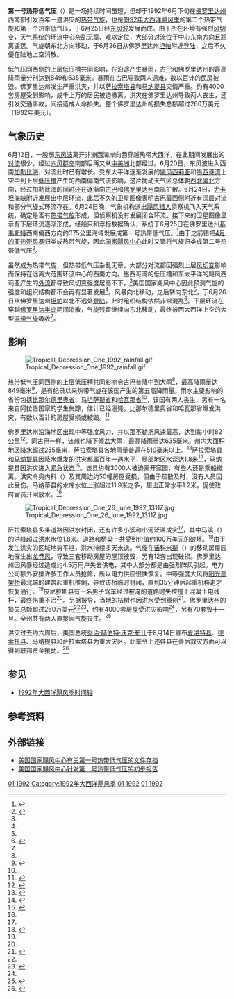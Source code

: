 {{noteTA|
|G1=USState
}}
{{Infobox Hurricane
| Name=第一号热带低气压<br />{{lang|en|Tropical Depression One}}
| Type=热带低气压
| Year=1992
| Basin=Atl
| Image location=Tropical Depression One 25 june 1992 1329Z.jpg
| Image name=位于[[墨西哥湾|墨西哥湾]]东部的第一号热带低气压
| Formed=1992年6月25日
| Dissipated=1992年6月26日
| 1-min winds=30
| Pressure=1007
| Damages=2.6
| Inflated=1
| Fatalities=直接导致四人死亡，间接致使一人丧生，另有一人失踪
| Areas=[[古巴|古巴]]、[[佛罗里达州|佛罗里达州]]
| Hurricane season=[[1992年大西洋飓风季|1992年大西洋飓风季]]
}}
'''第一号热带低气压'''（{{lang-en|Tropical Depression One}}）是一场持续时间虽短，但却于1992年6月下旬在[[佛罗里达州|佛罗里达州]]西南部引发百年一遇洪灾的[[热带气旋|热带气旋]]，也是[[1992年大西洋飓风季|1992年大西洋飓风季]]的第二个热带气旋和第一个热带低气压，于6月25日经[[东风波|东风波]]发展而成。由于所在环境有强烈[[风切变|风切变]]，天气系统的环流中心杂乱无章、难以定位，大部分[[对流|对流]]位于中心东南方向且距离遥远。气旋朝东北方向移动，于6月26日从佛罗里达州[[坦帕_(佛罗里达州)|坦帕]]附近[[登陆_(气象学)|登陆]]，之后不久便在陆地上空消散。

低气压同西侧的上层[[低压槽|低压槽]]共同影响，在沿途产生暴雨，[[古巴|古巴]]和佛罗里达州的最高降雨量分别达到849和635毫米。暴雨在古巴导致两人遇难，数以百计的民房被毁。佛罗里达州发生严重洪灾，并以[[萨拉索塔县_(佛罗里达州)|萨拉索塔县]]和[[马纳提县_(佛罗里达州)|马纳提县]]灾情严重。约有4000套房屋受到影响，成千上万的居民被迫撤离。洪灾在佛罗里达州导致两人丧生，还引发交通事故，间接造成人命损失。整个佛罗里达州的损失总额超过260万美元（1992年美元）。

== 气象历史 ==
{{storm path|1-L 1992 track.png}}
6月12日，一股弱[[东风波|东风波]]离开非洲西海岸向西穿越热带大西洋，在此期间发展出的[[对流|对流]]很少，经过[[向风群岛|向风群岛]]南部后再又从[[中美洲|中美洲]]北部经过。6月20日，东风波进入西南[[加勒比海|加勒比海]]，对流此时已有增长。受东太平洋逐渐发展的[[1992年太平洋飓风季#飓风西莉亚|飓风西莉亚]]和[[墨西哥湾|墨西哥湾]]上空中到上层[[低压槽|低压槽]]产生的西南偏南气流影响，这片扰动天气区总体朝[[罗盘方位|西北偏北]]方向，经过加勒比海的同时还在逐渐向[[古巴|古巴]]和[[佛罗里达州|佛罗里达州]]南部扩散。6月24日，[[尤卡坦海峡|尤卡坦海峡]]附近发展出中层环流，此后不久的卫星图像表明古巴最西侧附近有深层对流和部分气旋式环流存在。6月24日晚，气象机构派出[[飓风猎人|飓风猎人]]侦察机飞入天气系统，确定是否有[[热带气旋|热带气旋]]形成，但侦察机没有发展闭合环流。接下来的卫星图像显示有下层环流逐渐形成，经船只和浮标数据确认，系统于6月25日在佛罗里达州[[基韦斯特_(佛罗里达州)|基韦斯特]]西南偏西方向约375公里海域发展成第一号热带低气压。<ref name="mwr">{{cite report | author1 = Richard J. Pasch | author2 = Lixion A. Avila | lastauthoramp = yes | date = 1993-03 | title = Atlantic Tropical Systems of 1992 | publisher = National Hurricane Center | accessdate = 2016-10-18 | format = [[便携式文档格式|PDF]] | url = http://journals.ametsoc.org/doi/pdf/10.1175/1520-0493%281994%29122%3C0539%3AATSO%3E2.0.CO%3B2 | archive-url = https://web.archive.org/web/20180915141657/https://journals.ametsoc.org/doi/pdf/10.1175/1520-0493%281994%29122%3C0539%3AATSO%3E2.0.CO%3B2 | archive-date = 2018-09-15 | dead-url = yes }}</ref>由于之前错把[[1992年大西洋飓风季#第一号亚热带风暴|4月的亚热带风暴]]归类成热带气旋，因此[[国家飓风中心|国家飓风中心]]此时又错将气旋归类成第二号热带低气压<ref name="disc1">{{cite report | author = Lixion A. Avila | date = 1992-06-25 | title = Tropical Depression One Discussion One | publisher = National Hurricane Center | accessdate = 2016-10-18 | archiveurl = https://web.archive.org/web/20160304101017/http://www.nhc.noaa.gov/archive/storm_wallets/atlantic/atl1992/td1/tropdisc/nal0292.001 | url = http://www.nhc.noaa.gov/archive/storm_wallets/atlantic/atl1992/td1/tropdisc/nal0292.001 | format = [[文本文件|TXT]] | archivedate = 2016-03-04 | deadurl = no }}</ref>。

虽然成为热带气旋，但热带低气压杂乱无章，大部分对流都因强烈上层[[风切变|风切变]]影响而保持在远离大范围环流中心的西南方向。墨西哥湾的低压槽和东太平洋的飓风西莉亚产生的[[外流_(气象学)|外流]]都导致风切变强度居高不下，<ref name="mwr" />美国国家飓风中心因此预测气旋的强度和组织结构都不会再有显著发展<ref name="disc1" />。风暴向北移动，之后转向东北<ref name="mwr" />，于6月26日从佛罗里达州[[坦帕_(佛罗里达州)|坦帕]]以北不远处[[登陆_(气象学)|登陆]]，此时组织结构依然非常混乱<ref name="disc4">{{cite report | author = Miles B. Lawrence | date = 1992-06-26 | title = Tropical Depression One Discussion Four | publisher = National Hurricane Center | accessdate = 2016-10-18 | url = http://www.nhc.noaa.gov/archive/storm_wallets/atlantic/atl1992/td1/tropdisc/nal0292.004 | format = TXT | archiveurl = https://web.archive.org/web/20160304042152/http://www.nhc.noaa.gov/archive/storm_wallets/atlantic/atl1992/td1/tropdisc/nal0292.004 | archivedate = 2016-03-04 | deadurl = no }}</ref>。下层环流在穿越[[佛罗里达半岛|佛罗里达半岛]]期间消散，气旋残留继续向东北移动，最终被西大西洋上空的大型[[温带气旋|温带气旋]]吸收<ref name="mwr" />。

== 影响 ==
[[File:Tropical_Depression_One_1992_rainfall.gif|right]]

热带低气压同西侧的上层低压槽共同影响令古巴普降中到大雨<ref name="mwr" />，最高降雨量达849毫米<ref name="cubagua">{{cite report | author = Instituto Nacional de Recursos Hidráulicos | year = 2003 | title = Lluvias intensas observadas y grandes inundaciones reportadas | accessdate = 2013-11-05 | url = http://www.hidro.cu/hidrologia1.htm | archiveurl = https://web.archive.org/web/20131105222344/http://www.hidro.cu/hidrologia1.htm | archivedate = 2013-11-05 | deadurl = yes | date =  }}</ref>，是有纪录以来热带气旋在该国产生的第五高降雨量。雨水主要影响的省份包括[[比那尔德里奥省|比那尔德里奥省]]、[[马坦萨斯省|马坦萨斯省]]和[[哈瓦那省|哈瓦那省]]<ref name="cubagua" />，该国有两人丧生，另有一名来自阿拉伯国家的学生失踪，估计已经溺毙。比那尔德里奥省和哈瓦那省爆发洪灾，有数以百计的房屋受损或被毁。<ref name="mh627">{{cite news | newspaper = Miami Herald | date = 1992-06-27 | title = Heavy Rains Kill 2; Damages Houses}}</ref>

佛罗里达州沿海地区出现中等强度风力，并以[[那不勒斯_(佛罗里达州)|那不勒斯]]风速最高，达到每小时82公里<ref name="tcr">{{cite report | year = 1992 | title = Tropical Depression One Preliminary Report | publisher = National Hurricane Center | page = 2 | url = http://www.nhc.noaa.gov/archive/storm_wallets/atlantic/atl1992/td1/prenhc/prelim02.gif | archiveurl = https://web.archive.org/web/20160304040824/http://www.nhc.noaa.gov/archive/storm_wallets/atlantic/atl1992/td1/prenhc/prelim02.gif | archivedate = 2016-03-04 | deadurl = no | format = [[GIF|GIF]] | accessdate = 2016-10-18 | date =  }}</ref>。同古巴一样，该州也降下倾盆大雨，最高降雨量达635毫米。州内大面积地区降水超过255毫米，[[萨拉索塔县_(佛罗里达州)|萨拉索塔县]]各地雨量普遍在510毫米以上。<ref name="rain">{{cite report | author = David M. Roth | year = 2006 | title = Rainfall Summary for Tropical Depression One | publisher = Hydrometeorological Prediction Center | archiveurl = https://web.archive.org/web/20160304043225/http://www.wpc.ncep.noaa.gov/tropical/rain/td11992.html | deadurl = no | accessdate = 2016-10-18 | url = http://www.wpc.ncep.noaa.gov/tropical/rain/td11992.html | archivedate = 2016-03-04 | date =  }}</ref>萨拉索塔县和[[马纳提县_(佛罗里达州)|马纳提县]]因降水爆发的洪灾都属百年一遇水平，局部地区水深达1.8米<ref name="spt627">{{cite news | author = David K. Rodgers | date = 1992-06-27 | title = Storm drops "100-year' rains | newspaper = St. Petersburg Times}}</ref>，马纳提县因洪灾进入[[紧急状态|紧急状态]]<ref name="spt626">{{cite news | author1 = David K. Rogers | author2 = Monica Davey | author3 = Bill Duryea | author4 = Carol A. Marbin | author5 = Marty Rosen | date = 1992-06-26 | title = Depression forms in Gulf | newspaper = St. Petersburg Times}}</ref>。该县约有3000人被迫离开家园，有些人还是乘船撤离。洪灾令奥内科（{{lang|en|Oneco}}）及其周边约50幢房屋受损，但由于疏散及时，没有人员因此受伤。马纳蒂县的水库水位上涨超过11.9米之多，超出正常水平1.2米，促使政府官员开闸放水。<ref name="spt627" />

[[File:Tropical_Depression_One_26_june_1992_1311Z.jpg|thumb]]

萨拉索塔县多条道路因洪水封闭，还有许多小溪和小河泛滥成灾<ref name="spt626" />，其中马溪（{{lang|en|Horse Creek}}）的洪峰超过洪水水位1.8米。道路和桥梁一共受到价值约100万美元的破坏。<ref name="spt628">{{cite news | author = Monica Davey | date = 1992-06-28 | title = Weather continues to wreak havoc | newspaper = Saint Petersburg Times}}</ref>由于发生洪灾的区域地势平坦，洪水持续多天未退。气旋在[[诺科米斯_(佛罗里达州)|诺科米斯]]（{{lang|en|Nokomis}}）的移动房屋园地催生出[[龙卷风|龙卷风]]，导致三套移动房屋的屋顶被毁，另有12套出现破损。佛罗里达州因风暴经过造成约4.5万用户失去供电，其中大部分都是由强烈阵风引起。电力公司额外安排许多工作人员抢修，所以电力供应很快恢复。中等强度大风将[[阳光高架桥|阳光高架桥]]最北端的建筑起重机推倒，导致该桥临时封闭，直到35分钟后起重机移走才恢复通行。<ref name="spt626" />[[皮尼拉斯县|皮尼拉斯县]]有一名男子驾车经过被淹的道路时失控撞上混凝土电线杆，最终伤重不治<ref name="spt628" />。另据报导，当地的桔树也因洪水受到重创<ref name="spt630">{{cite news | author = Mark Bourgeois | date = 1992-06-30 | title = Citrus industry may be biggest loser | newspaper = Saint Petersburg Times}}</ref>。佛罗里达州的损失总额超过260万美元<ref name="spt626" /><ref name="char">{{cite report |author=Charlotte County Board of County Commissioners |year=2003 |title=Charlotte County Flood History |accessdate=2016-10-18 |deadurl=yes |archiveurl=https://archive.li/20130119141140/http://charlottecountyfl.com/Emergency/Flooding/ |url=http://charlottecountyfl.com/Emergency/Flooding/ |archivedate=2013-01-19 |date= }}</ref>，约有4000套房屋受洪灾影响<ref name="spt626" />，另有70套毁于一旦。全州共有两人直接因气旋丧生。<ref name="annamaria">{{cite report | author = City of Anna Maria, Florida | year = 2006 | title = City of Anna Maria | archiveurl = https://web.archive.org/web/20120207020036/http://www.cityofannamaria.com/files/Hurricane-Flood-Preparedness-2006.pdf | url = http://www.cityofannamaria.com/files/Hurricane-Flood-Preparedness-2006.pdf | accessdate = 2012-02-07 | archivedate = 2012-02-07 | deadurl = yes | format = PDF | date =  }}</ref>

洪灾过去约六周后，美国总统[[乔治·赫伯特·沃克·布什|乔治·赫伯特·沃克·布什]]于8月14日宣布[[夏洛特县_(佛罗里达州)|夏洛特县]]、[[德索托县_(佛罗里达州)|德索托县]]、马纳提县和萨拉索塔县为重大灾区。此举令上述各县在善后救灾方面可以得到联邦资金援助。<ref name="spt815">{{cite news | newspaper = Saint Petersburg Times | date = 1992-08-15 | title = Bush approves disaster aid for four flooded counties}}</ref>

== 参见 ==
{{Portal|热带气旋}}
* [[1992年大西洋飓风季时间轴|1992年大西洋飓风季时间轴]]

== 参考资料 ==
{{Reflist|30em}}

== 外部链接 ==
{{Commons category|Tropical Depression One (1992)}}
* [http://www.nhc.noaa.gov/archive/storm_wallets/atlantic/atl1992/td1/ 美国国家飓风中心有关第一号热带低气压的文件存档]{{Wayback|url=http://www.nhc.noaa.gov/archive/storm_wallets/atlantic/atl1992/td1/ |date=20210111233202 }}
* [http://www.nhc.noaa.gov/archive/storm_wallets/atlantic/atl1992-prelim/td1/ 美国国家飓风中心针对第一号热带低气压的初步报告]{{Wayback|url=http://www.nhc.noaa.gov/archive/storm_wallets/atlantic/atl1992-prelim/td1/ |date=20210111233207 }}

{{1992年大西洋飓风季}}

{{DEFAULTSORT:1 (1992)}}
[[Category:大西洋热带低气压|01 1992]]
[[Category:1992年大西洋飓风季|Category:1992年大西洋飓风季]]
[[Category:影响古巴的热带气旋|01 1992]]
[[Category:影响佛罗里达州的热带气旋|01 1992]]
{{Good article}}